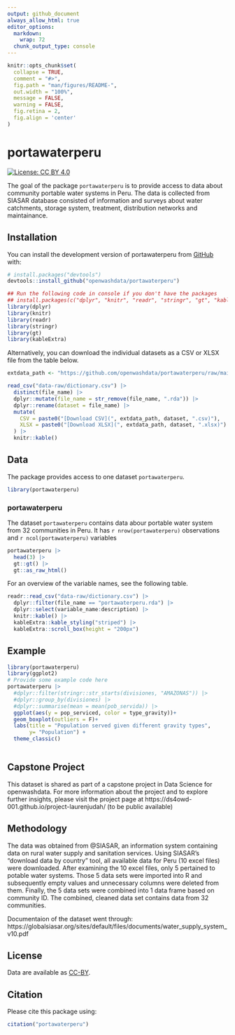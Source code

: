 ```yaml
---
output: github_document
always_allow_html: true
editor_options: 
  markdown: 
    wrap: 72
  chunk_output_type: console
---
```


<!-- README.md is generated from README.Rmd. Please edit that file -->

```r
knitr::opts_chunk$set(
  collapse = TRUE,
  comment = "#>",
  fig.path = "man/figures/README-",
  out.width = "100%",
  message = FALSE,
  warning = FALSE,
  fig.retina = 2,
  fig.align = 'center'
)
```

# portawaterperu

<!-- badges: start -->

[![License: CC BY
4.0](https://img.shields.io/badge/License-CC_BY_4.0-lightgrey.svg)](https://creativecommons.org/licenses/by/4.0/)

<!-- badges: end -->

The goal of the package `portawaterperu` is to provide access to data about community portable water systems in Peru. The data is collected from SIASAR database consisted of information and surveys about water catchments, storage system, treatment, distribution networks and maintainance. 

## Installation

You can install the development version of portawaterperu from
[GitHub](https://github.com/) with:

``` r
# install.packages("devtools")
devtools::install_github("openwashdata/portawaterperu")
```

```r
## Run the following code in console if you don't have the packages
## install.packages(c("dplyr", "knitr", "readr", "stringr", "gt", "kableExtra"))
library(dplyr)
library(knitr)
library(readr)
library(stringr)
library(gt)
library(kableExtra)
```

Alternatively, you can download the individual datasets as a CSV or XLSX
file from the table below.

```r

extdata_path <- "https://github.com/openwashdata/portawaterperu/raw/main/inst/extdata/"

read_csv("data-raw/dictionary.csv") |> 
  distinct(file_name) |> 
  dplyr::mutate(file_name = str_remove(file_name, ".rda")) |> 
  dplyr::rename(dataset = file_name) |> 
  mutate(
    CSV = paste0("[Download CSV](", extdata_path, dataset, ".csv)"),
    XLSX = paste0("[Download XLSX](", extdata_path, dataset, ".xlsx)")
  ) |> 
  knitr::kable()

```

## Data

The package provides access to one dataset `portawaterperu`.

```r
library(portawaterperu)
```

### portawaterperu

The dataset `portawaterperu` contains data abour portable water system from 32 communities in Peru. It has
`r nrow(portawaterperu)` observations and `r ncol(portawaterperu)`
variables

```r
portawaterperu |> 
  head(3) |> 
  gt::gt() |>
  gt::as_raw_html()
```

For an overview of the variable names, see the following table.

```r
readr::read_csv("data-raw/dictionary.csv") |>
  dplyr::filter(file_name == "portawaterperu.rda") |>
  dplyr::select(variable_name:description) |> 
  knitr::kable() |> 
  kableExtra::kable_styling("striped") |> 
  kableExtra::scroll_box(height = "200px")
```

## Example

```r
library(portawaterperu)
library(ggplot2)
# Provide some example code here
portawaterperu |> 
  #dplyr::filter(stringr::str_starts(divisiones, "AMAZONAS")) |>
  #dplyr::group_by(divisiones) |> 
  #dplyr::summarise(mean = mean(pob_servida)) |> 
  ggplot(aes(y = pop_serviced, color = type_gravity))+
  geom_boxplot(outliers = F)+
  labs(title = "Population served given different gravity types",
       y= "Population") +
  theme_classic()
  
```

## Capstone Project
This dataset is shared as part of a capstone project in Data Science for openwashdata. For more information about the project and to explore further insights, please visit the project page at https://ds4owd-001.github.io/project-laurenjudah/ (to be public available)


## Methodology
The data was obtained from @SIASAR, an information system containing data on rural water supply and sanitation services. Using SIASAR's "download data by country" tool, all available data for Peru (10 excel files) were downloaded. After examining the 10 excel files, only 5 pertained to potable water systems. Those 5 data sets were imported into R and subsequently empty values and unnecessary columns were deleted from them. Finally, the 5 data sets were combined into 1 data frame based on community ID. The combined, cleaned data set contains data from 32 communities.

Documentaion of the dataset went through:
https://globalsiasar.org/sites/default/files/documents/water_supply_system_v10.pdf

## License

Data are available as
[CC-BY](https://github.com/openwashdata/portawaterperu/blob/main/LICENSE.md).

## Citation

Please cite this package using:

```r
citation("portawaterperu")
```
